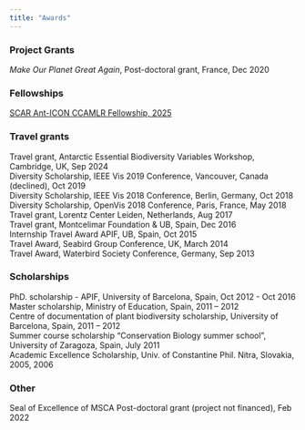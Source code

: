 ```yaml
---
title: "Awards"
---
```


### Project Grants

*Make Our Planet Great Again*, Post-doctoral grant, France, Dec 2020

### Fellowships

[SCAR Ant-ICON CCAMLR Fellowship, 2025](https://scar.org/members/zajkova-2025)

### Travel grants

Travel grant, Antarctic Essential Biodiversity Variables Workshop, Cambridge, UK, Sep 2024	   
Diversity Scholarship, IEEE Vis 2019 Conference, Vancouver, Canada (declined), 	Oct 2019	    
Diversity Scholarship, IEEE Vis 2018 Conference, Berlin, Germany, Oct 2018	   
Diversity Scholarship, OpenVis 2018 Conference, Paris, France, May 2018	     
Travel grant, Lorentz Center Leiden, Netherlands, Aug 2017      
Travel grant, Montcelimar Foundation & UB, Spain, Dec 2016	    
Internship Travel Award APIF, UB, Spain, Oct 2015     
Travel Award, Seabird Group Conference, UK, March 2014	    
Travel Award, Waterbird Society Conference, Germany, Sep 2013	    

### Scholarships

PhD. scholarship - APIF, University of Barcelona, Spain, Oct 2012 - Oct 2016	    
Master scholarship, Ministry of Education, Spain, 2011 – 2012	    
Centre of documentation of plant biodiversity scholarship, University of Barcelona, Spain, 2011 – 2012	       
Summer course scholarship "Conservation Biology summer school", University of Zaragoza, Spain, July 2011	     
Academic Excellence Scholarship, Univ. of Constantine Phil. Nitra, Slovakia, 2005, 2006	          

### Other 

Seal of Excellence of MSCA Post-doctoral grant (project not financed), Feb 2022	   